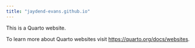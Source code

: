 ```yaml
---
title: "jaydend-evans.github.io"
---
```


This is a Quarto website.

To learn more about Quarto websites visit <https://quarto.org/docs/websites>.

```r

```
